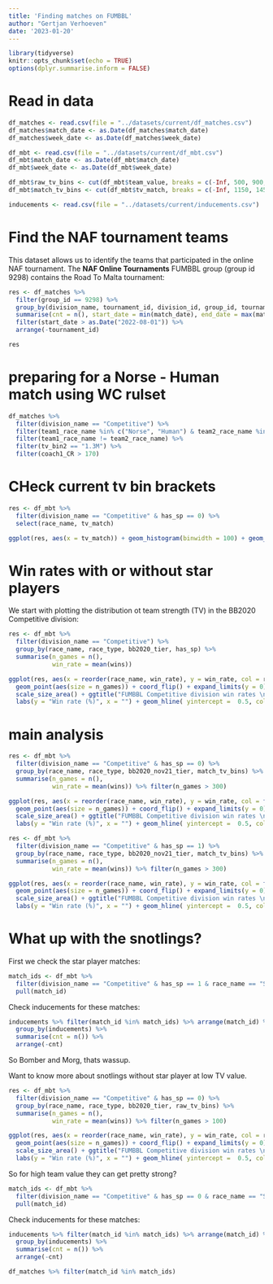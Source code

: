 ```yaml
---
title: 'Finding matches on FUMBBL'
author: "Gertjan Verhoeven"
date: '2023-01-20'
---
```


```r
library(tidyverse)
knitr::opts_chunk$set(echo = TRUE)
options(dplyr.summarise.inform = FALSE)
```

# Read in data

```r
df_matches <- read.csv(file = "../datasets/current/df_matches.csv")
df_matches$match_date <- as.Date(df_matches$match_date)
df_matches$week_date <- as.Date(df_matches$week_date)
```

```r
df_mbt <- read.csv(file = "../datasets/current/df_mbt.csv")
df_mbt$match_date <- as.Date(df_mbt$match_date)
df_mbt$week_date <- as.Date(df_mbt$week_date)

df_mbt$raw_tv_bins <- cut(df_mbt$team_value, breaks = c(-Inf, 500, 900, 1100, Inf))
df_mbt$match_tv_bins <- cut(df_mbt$tv_match, breaks = c(-Inf, 1150, 1450, Inf))
```

```r
inducements <- read.csv(file = "../datasets/current/inducements.csv")
```


# Find the NAF tournament teams

This dataset allows us to identify the teams that participated in the online NAF tournament. 
The **NAF Online Tournaments** FUMBBL group (group id 9298) contains the Road To Malta tournament:



```r
res <- df_matches %>%
  filter(group_id == 9298) %>%
  group_by(division_name, tournament_id, division_id, group_id, tournament_name) %>%
  summarise(cnt = n(), start_date = min(match_date), end_date = max(match_date)) %>%
  filter(start_date > as.Date("2022-08-01")) %>%
  arrange(-tournament_id)

res
```


# preparing for a Norse - Human match using WC rulset

```r
df_matches %>% 
  filter(division_name == "Competitive") %>%
  filter(team1_race_name %in% c("Norse", "Human") & team2_race_name %in% c("Norse", "Human")) %>%
  filter(team1_race_name != team2_race_name) %>%
  filter(tv_bin2 == "1.3M") %>%
  filter(coach1_CR > 170)
```
# CHeck current tv bin brackets

```r
res <- df_mbt %>%
  filter(division_name == "Competitive" & has_sp == 0) %>%
  select(race_name, tv_match)

ggplot(res, aes(x = tv_match)) + geom_histogram(binwidth = 100) + geom_vline(xintercept = c(1150, 1450), col = "red") 
```

# Win rates with or without star players

We start with plotting the distribution ot team strength (TV) in the BB2020 Competitive division:

```r
res <- df_mbt %>%
  filter(division_name == "Competitive") %>%
  group_by(race_name, race_type, bb2020_tier, has_sp) %>%
  summarise(n_games = n(),
            win_rate = mean(wins))

ggplot(res, aes(x = reorder(race_name, win_rate), y = win_rate, col = race_type, shape = factor(has_sp))) +
  geom_point(aes(size = n_games)) + coord_flip() + expand_limits(y = 0) +
  scale_size_area() + ggtitle("FUMBBL Competitive division win rates \n (with or without star player)") +
  labs(y = "Win rate (%)", x = "") + geom_hline( yintercept =  0.5, col = "black")
```
# main analysis

```r
res <- df_mbt %>%
  filter(division_name == "Competitive" & has_sp == 0) %>%
  group_by(race_name, race_type, bb2020_nov21_tier, match_tv_bins) %>%
  summarise(n_games = n(),
            win_rate = mean(wins)) %>% filter(n_games > 300)

ggplot(res, aes(x = reorder(race_name, win_rate), y = win_rate, col = factor(bb2020_nov21_tier), shape = factor(match_tv_bins))) +
  geom_point(aes(size = n_games)) + coord_flip() + expand_limits(y = 0) +
  scale_size_area() + ggtitle("FUMBBL Competitive division win rates \n (by tv bin, no star players)") +
  labs(y = "Win rate (%)", x = "") + geom_hline( yintercept =  0.5, col = "black")
```
```r
res <- df_mbt %>%
  filter(division_name == "Competitive" & has_sp == 1) %>%
  group_by(race_name, race_type, bb2020_nov21_tier, match_tv_bins) %>%
  summarise(n_games = n(),
            win_rate = mean(wins)) %>% filter(n_games > 300)

ggplot(res, aes(x = reorder(race_name, win_rate), y = win_rate, col = factor(bb2020_nov21_tier), shape = factor(match_tv_bins))) +
  geom_point(aes(size = n_games)) + coord_flip() + expand_limits(y = 0) +
  scale_size_area() + ggtitle("FUMBBL Competitive division win rates \n (by tv bin, with at least 1 star player in the match)") +
  labs(y = "Win rate (%)", x = "") + geom_hline( yintercept =  0.5, col = "black")
```

# What up with the snotlings?


First we check the star player matches:

```r
match_ids <- df_mbt %>%
  filter(division_name == "Competitive" & has_sp == 1 & race_name == "Snotling") %>%
  pull(match_id)
```

Check inducements for these matches:

```r
inducements %>% filter(match_id %in% match_ids) %>% arrange(match_id) %>%
  group_by(inducements) %>%
  summarise(cnt = n()) %>% 
  arrange(-cnt)
```

So Bomber and Morg, thats wassup.

Want to know more about snotlings without star player at low TV value.

```r
res <- df_mbt %>%
  filter(division_name == "Competitive" & has_sp == 0) %>%
  group_by(race_name, race_type, bb2020_tier, raw_tv_bins) %>%
  summarise(n_games = n(),
            win_rate = mean(wins)) %>% filter(n_games > 100)

ggplot(res, aes(x = reorder(race_name, win_rate), y = win_rate, col = race_type, shape = factor(raw_tv_bins))) +
  geom_point(aes(size = n_games)) + coord_flip() + expand_limits(y = 0) +
  scale_size_area() + ggtitle("FUMBBL Competitive division win rates \n (by RAW tv bin)") +
  labs(y = "Win rate (%)", x = "") + geom_hline( yintercept =  0.5, col = "black")
```
So for high team value they can get pretty strong?

```r
match_ids <- df_mbt %>%
  filter(division_name == "Competitive" & has_sp == 0 & race_name == "Snotling" & raw_tv_bins == "(1.1e+03, Inf]" & wins == 1) %>%
  pull(match_id)
```

Check inducements for these matches:

```r
inducements %>% filter(match_id %in% match_ids) %>% arrange(match_id) %>%
  group_by(inducements) %>%
  summarise(cnt = n()) %>% 
  arrange(-cnt)
```
```r
df_matches %>% filter(match_id %in% match_ids)
```


